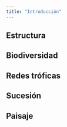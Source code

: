 ```yaml
---
title: "Introducción"
---
```


## Estructura

## Biodiversidad

## Redes tróficas

## Sucesión

## Paisaje